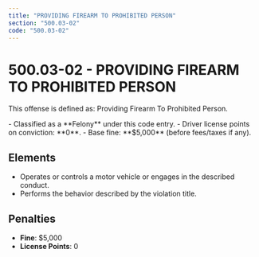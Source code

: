 ```yaml
---
title: "PROVIDING FIREARM TO PROHIBITED PERSON"
section: "500.03-02"
code: "500.03-02"
---
```





# 500.03-02 - PROVIDING FIREARM TO PROHIBITED PERSON

This offense is defined as: Providing Firearm To Prohibited Person.

<Aside type="danger" title="Charge Type: Felony">
- Classified as a **Felony** under this code entry.
- Driver license points on conviction: **0**.
- Base fine: **$5,000** (before fees/taxes if any).
</Aside>

## Elements
- Operates or controls a motor vehicle or engages in the described conduct.
- Performs the behavior described by the violation title.

## Penalties
- **Fine**: $5,000
- **License Points**: 0
